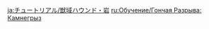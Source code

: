 {{Tutorial
|title    = Rockfond Rifthound
|subtitle = New Entry
|type     = Enemies
|icon     = Icon Tutorial Monster.png
|about    = Rockfond Rifthound
|image1   = Tutorial Enemies Rockfond Rifthound.png
|text1    = This is the mature form of a Rifthound Whelp... or so it would seem. However, these monsters do not have natural life cycles, and their growth remains a mystery. The Rifthound attacks can apply stacks of the "Corrosion" status, which will cause all characters in the party to {{Color|help|continually lose HP}}. Additionally, when they take elemental damage from their respective element, Rifthounds will enter an Elemental Devourer state that will allow them {{Color|help|to fight more fiercely at the cost of lessened RES to that particular element}}.
|sort     = 2211
}}
<noinclude>
<!-- interwikis -->
[[ja:チュートリアル/獣域ハウンド・岩]]
[[ru:Обучение/Гончая Разрыва: Камнегрыз]]
</noinclude>